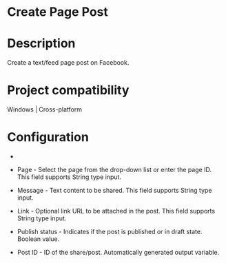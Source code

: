 ﻿# Create Page Post

# Description

Create a text/feed page post on Facebook.

# Project compatibility

Windows | Cross-platform

# Configuration

* 
* Page - Select the page from the drop-down list or enter the page ID. This field supports String type input.
* Message - Text content to be shared. This field supports String type input.
* Link - Optional link URL to be attached in the post. This field supports String type input.







* Publish status - Indicates if the post is published or in draft state. Boolean value.



* Post ID - ID of the share/post. Automatically generated output variable.
